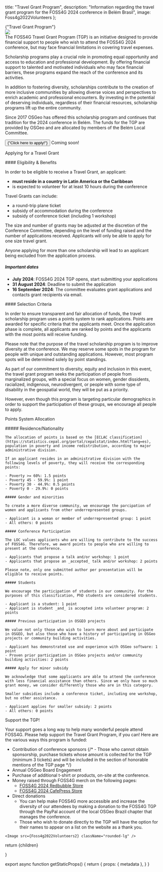 
  title: "Travel Grant Program",
  description: "Information regarding the travel grant program for the FOSS4G 2024 conference in Belém Brasil",
  image: Foss4g2022Volunteers
};

<Heading color="red" bubble>
  {"Travel Grant Program"}
</Heading>

<div className="sm:grid sm:grid-cols-2 sm:space-x-4 space-y-4 sm:space-y-0">
  <div className="">
    <Image src={Foss4g2022Volunteers} className="rounded-lg" />
  </div>
  <div className="">
  The FOSS4G Travel Grant Program (TGP) is an initiative designed to provide financial support to people who wish to attend the FOSS4G 2024 conference, but may face financial limitations in covering travel expenses.

Scholarship programs play a crucial role in promoting equal opportunity and access to education and professional development. By offering financial support to talented and motivated individuals who may face financial barriers, these programs expand the reach of the conference and its activities.

In addition to fostering diversity, scholarships contribute to the creation of more inclusive communities by allowing diverse voices and perspectives to enrich academic and professional encounters. By investing in the potential of deserving individuals, regardless of their financial resources, scholarship programs lift up the entire community.

Since 2017 OSGeo has offered this scholarship program and continues that tradition for the 2024 conference in Belém. The funds for the TGP are provided by OSGeo and are allocated by members of the Belém Local Committee.

  <div className="flex">
    <button className=" border-f4g_red text-white bg-f4g_orange border line-through italic rounded-lg py-2 px-3 text-lg font-ubuntu">
    {"Click here to apply!"}
    </button>
    <span className="text-f4g_red text-xl font-ubuntu ml-4 font-bold">
    Coming soon!
    </span>
  </div>
  </div>
</div>

<Heading color="orange">Applying for a Travel Grant</Heading>

<div className="sm:grid sm:grid-cols-2 sm:space-x-4 space-y-4 sm:space-y-0">
  <div>
  #### Eligibility & Benefits

  In order to be eligible to receive a Travel Grant, an applicant:

  - **must reside in a country in Latin America or the Caribbean**
  - is expected to volunteer for at least 10 hours during the conference

  Travel Grants can include:

  - a round-trip plane ticket
  - subsidy of accommodation during the conference
  - subsidy of conference ticket (including 1 workshop)

  The size and number of grants may be adjusted at the discretion of the Conference Committee, depending on the level of funding raised and the number of applications received. Applicants will only be able to apply for one size travel grant.

  Anyone applying for more than one scholarship will lead to an applicant being excluded from the application process.

  ##### Important dates

  - **July 2024**: FOSS4G 2024 TGP opens, start submitting your applications
  - **31 August 2024**: Deadline to submit the application
  - **16 September 2024**: The committee evaluates grant applications and contacts grant recipients via email.
</div>
<div>
#### Selection Criteria

In order to ensure transparent and fair allocation of funds, the travel scholarship program uses a points system to rank applications. Points are awarded for specific criteria that the applicants meet. Once the application phase is complete, all applicants are ranked by points and the applicants with the most points will receive funding.

Please note that the purpose of the travel scholarship program is to improve diversity at the conference. We may reserve some spots in the program for people with unique and outstanding applications. However, most program spots will be determined solely by point standings.

As part of our commitment to diversity, equity and inclusion in this event, the travel grant program seeks the participation of people from marginalized groups, with a special focus on women, gender dissidents, racialized, indigenous, neurodivergent, or people with some type of disability in the geospatial world, they will be put as a priority.

However, even though this program is targeting particular demographics in order to support the participation of these groups, we encourage all people to apply.

  </div>
</div>

<Heading color="green">Points System Allocation</Heading>

<div className="sm:grid sm:grid-cols-2 sm:space-x-4 space-y-4 sm:space-y-0">
  <div>
    ##### Residence/Nationality

    The allocation of points is based on the [ECLAC classification](https://statistics.cepal.org/portal/cepalstat/index.html?lang=es), population in poverty and income redistribution, according to major administrative division.

    If an applicant resides in an administrative division with the following levels of poverty, they will receive the corresponding points:

    - Poverty >= 60%: 1.5 points
    - Poverty 45 - 59.9%: 1 point
    - Poverty 30 - 44.9%: 0.5 points
    - Poverty 0 - 29.9%: 0 points

    ##### Gender and minorities

    To create a more diverse community, we encourage the parcipation of women and applicants from other underrepresented groups.

    - Applicant is a woman or member of underrepresented group: 1 point
    - All others: 0 points

    ##### Conference Participation

    The LOC values ​​applicants who are willing to contribute to the success of FOSS4G. Therefore, we award points to people who are willing to present at the conference.

    - Applicants that propose a talk and/or workshop: 1 point
    - Applicants that propose an _accepted_ talk and/or workshop: 2 points

    Please note, only one submitted author per presentation will be eligible to receive points.

  </div>
  <div>

    ##### Students

    We encourage the participation of students in our community. For the purposes of this classification, PhD students are considered students.

    - Applicant is a student: 1 point
    - Applicant is student _and_ is accepted into volunteer program: 2 points

    ##### Previous participation in OSGEO projects

    We value not only those who wish to learn more about and participate in OSGEO, but also those who have a history of participating in OSGeo projects or community building activities.

    - Applicant has demonstrated use and experience with OSGeo software: 1 point
    - Proven prior participation in OSGeo projects and/or community building activities: 2 points

    ##### Apply for minor subsidy

    We acknowledge that some applicants are able to attend the conference with less financial assistance than others. Since we only have so much grant money, we consider differently those who are in this category.

    Smaller subsidies include a conference ticket, including one workshop, but no other assistance.

    - Applicant applies for smaller subsidy: 2 points
    - All others: 0 points

  </div>
</div>

<Heading color="blue">Support the TGP!</Heading>

<div className="grid sm:grid-cols-2 sm:space-x-4 gap-y-4 sm:space-y-0">
  <div className="order-last sm:order-first">
    Your support goes a long way to help many wonderful people attend FOSS4G. Please help support the Travel Grant Program, if you can! Here are the various ways this program is funded:

  - Contribution of conference sponsors
    {/* - Those who cannot obtain sponsorship, purchase tickets whose amount is collected for the TGP (minimum 3 tickets) and will be included in the section of honorable mentions of the TGP page */}
  - Annual OSGeo Board Engagement
  - Purchase of additional t-shirt or products, on-site at the conference.
  - Money raised through FOSS4G merch on the following pages:
    - [FOSS4G 2024 Redbubble Store](https://www.redbubble.com/people/FOSS4G2024/)
    - [FOSS4G 2024 CafePress Store](https://www.cafepress.com/shop/FOSS4G2024)
  - Direct donations
    - You can help make FOSS4G more accessible and increase the diversity of our attendees by making a donation to the FOSS4G TGP through the PayPal account of the local OSGeo Brazil chapter that manages the conference.
    - Those who wish to donate directly to the TGP will have the option for their names to appear on a list on the website as a thank you.

  </div>

  <div>

    <Image src={Foss4g2022Volunteers2} className="rounded-lg" />
  </div>
</div>

  return <MdxLayout metadata={metadata}>{children}</MdxLayout>

}

export async function getStaticProps() {
  return {
    props: {
      metadata
    },
  }
}